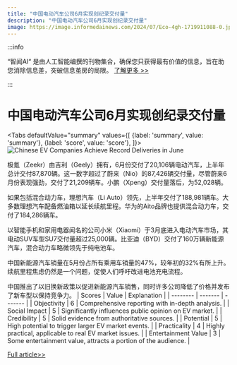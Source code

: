 ```yaml
---
title: "中国电动汽车公司6月实现创纪录交付量"
description: "中国电动汽车公司6月实现创纪录交付量"
image: https://image.informedainews.com/2024/07/Eco-4gh-1719911088-0.jpg
---
```



:::info

“智闻AI“ 是由人工智能编撰的刊物集合，确保您只获得最有价值的信息，旨在助您消除信息差，突破信息茧房的局限。  [了解更多 >>](/)

:::

# 中国电动汽车公司6月实现创纪录交付量


<Tabs
	defaultValue="summary"
	values={[
	{label: 'summary', value: 'summary'},
	{label: 'score', value: 'score'},
]}>
<TabItem value="summary">
<img
  src="https://image.informedainews.com/2024/07/Eco-4gh-1719911088-0.jpg"
  alt="Chinese EV Companies Achieve Record Deliveries in June"
/>



极氪（Zeekr）由吉利（Geely）拥有，6月份交付了20,106辆电动汽车，上半年总计交付87,870辆。这一数字超过了蔚来（Nio）的87,426辆交付量，尽管蔚来6月份表现强劲，交付了21,209辆车。小鹏（Xpeng）交付量落后，为52,028辆。

如果包括混合动力车，理想汽车（Li Auto）领先，上半年交付了188,981辆车。大多数理想汽车配备燃油箱以延长续航里程。华为的Aito品牌也提供混合动力车，交付了184,286辆车。

以智能手机和家用电器闻名的公司小米（Xiaomi）于3月底进入电动汽车市场，其电动SUV车型SU7交付量超过25,000辆。比亚迪（BYD）交付了160万辆新能源汽车，混合动力车略微领先于纯电池车。

中国新能源汽车销量在5月份占所有乘用车销量的47%，较年初的32%有所上升。续航里程焦虑仍然是一个问题，促使人们呼吁改进电池充电流程。

中国推出了以旧换新政策以促进新能源汽车销售，同时许多公司降低了价格并发布了新车型以保持竞争力。
</TabItem>
<TabItem value="score">
	| Scores     | Value   | Explanation |
	| -------- | ------- | ------- |
	| Objectivity  | 6    | Comprehensive reporting with in-depth analysis.    |
	| Social Impact | 5     | Significantly influences public opinion on EV market.    |
	| Credibility    | 5    | Solid evidence from authoritative sources.    |
	| Potential    | 5    | High potential to trigger larger EV market events.    |
	| Practicality    | 4    | Highly practical, applicable to real EV market issues.    |
	| Entertainment Value    | 3    | Some entertainment value, attracts a portion of the audience.    |
</TabItem>
</Tabs>

[Full article>>](https://www.cnbc.com/2024/07/02/chinese-ev-companies-zeekr-and-nio-report-record-deliveries-in-june.html)
